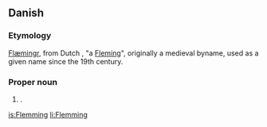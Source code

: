 ==Danish==

===Etymology===
{{ON.|lang=da}} [[Flæmingr]], from Dutch , "a [[Fleming]]", originally a medieval byname, used as a given name since the 19th century.

===Proper noun===
{{infl|da|proper noun}}

# {{given name|male|lang=da}}.

[[is:Flemming]]
[[li:Flemming]]